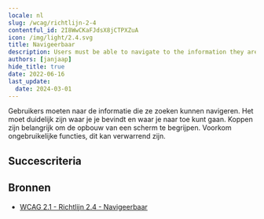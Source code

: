 ```yaml
---
locale: nl
slug: /wcag/richtlijn-2-4
contentful_id: 2I8WwCKaFJdsX8jCTPXZuA
icon: /img/light/2.4.svg
title: Navigeerbaar
description: Users must be able to navigate to the information they are looking for.
authors: [janjaap]
hide_title: true
date: 2022-06-16
last_update:
  date: 2024-03-01
---
```


<Hero
  title="Navigeerbaar"
  image="/img/light/2.4.svg"
  alt="WCAG 2.4 - Logo"
  prefix="Richtlijn 2.4"
/>

Gebruikers moeten naar de informatie die ze zoeken kunnen navigeren. Het moet duidelijk zijn waar je je bevindt en waar je naar toe kunt gaan. Koppen zijn belangrijk om de opbouw van een scherm te begrijpen. Voorkom ongebruikelijke functies, dit kan verwarrend zijn.

## Succescriteria

<LinkList title="Succescriteria" isHighlighted={true}>
  <LinkListItem
    url="/nl/richtlijnen/wcag/succescriterium-2-4-1"
    title="Succescriterium 2.4.1 - Blokken omzeilen"
    label="Blokken omzeilen"
    description="Ensure content which is shown on multiple screens can be skipped."
    image="/img/light/2.4.1.svg"
    alt="WCAG 2.4.1 - Logo"
  />
  <LinkListItem
    url="/nl/richtlijnen/wcag/succescriterium-2-4-2"
    title="Succescriterium 2.4.2 - Paginatitel"
    label="Paginatitel"
    description="Ensure each screen has a clear title."
    image="/img/light/2.4.2.svg"
    alt="WCAG 2.4.2 - Logo"
  />
  <LinkListItem
    url="/nl/richtlijnen/wcag/succescriterium-2-4-3"
    title="Succescriterium 2.4.3 - Focus volgorde"
    label="Focus volgorde"
    description="Ensure assistive technologies use a logical focus order when navigating."
    image="/img/light/2.4.3.svg"
    alt="WCAG 2.4.3 - Logo"
  />
  <LinkListItem
    url="/nl/richtlijnen/wcag/succescriterium-2-4-4"
    title="Succescriterium 2.4.4 - Linkdoel (in context)"
    label="Linkdoel (in context)"
    description="Ensure links are clear without the surrounding content."
    image="/img/light/2.4.4.svg"
    alt="WCAG 2.4.4 - Logo"
  />
  <LinkListItem
    url="/nl/richtlijnen/wcag/succescriterium-2-4-5"
    title="Succescriterium 2.4.5 - Meerdere manieren"
    label="Meerdere manieren"
    description="Ensure the screens of an app can be reached in multiple ways."
    image="/img/light/2.4.5.svg"
    alt="WCAG 2.4.5 - Logo"
  />
  <LinkListItem
    url="/nl/richtlijnen/wcag/succescriterium-2-4-6"
    title="Succescriterium 2.4.6 - Koppen en labels"
    label="Koppen en labels"
    description="Ensure to use descriptive headings and labels."
    image="/img/light/2.4.6.svg"
    alt="WCAG 2.4.6 - Logo"
  />
  <LinkListItem
    url="/nl/richtlijnen/wcag/succescriterium-2-4-7"
    title="Succescriterium 2.4.7 - Focus zichtbaar"
    label="Focus zichtbaar"
    description="Ensure that elements focused by assistive technologies are clearly indicated."
    image="/img/light/2.4.7.svg"
    alt="WCAG 2.4.7 - Logo"
  />
  <LinkListItem
    url="/nl/richtlijnen/wcag/succescriterium-2-4-8"
    title="Succescriterium 2.4.8 - Locatie"
    label="Locatie"
    description="Information about the user's location within a set of pages must be available."
    image="/img/light/2.4.8.svg"
    alt="WCAG 2.4.8 icon"
  />
  <LinkListItem
    url="/nl/richtlijnen/wcag/succescriterium-2-4-9"
    title="Succescriterium 2.4.9 - Linkdoel (alleen link)"
    label="Linkdoel (alleen link)"
    description="A mechanism must be available to allow the purpose of each link to be identified from link text alone, except where the purpose of the link would be ambiguous to users in general."
    image="/img/light/2.4.9.svg"
    alt="WCAG 2.4.9 icon"
  />
  <LinkListItem
    url="/nl/richtlijnen/wcag/succescriterium-2-4-10"
    title="Succescriterium 2.4.10 - Paragraafkoppen"
    label="Paragraafkoppen"
    description="Section headings must be used to organize the content."
    image="/img/light/2.4.10.svg"
    alt="WCAG 2.4.10 icon"
  />
</LinkList>

## Bronnen

- [WCAG 2.1 - Richtlijn 2.4 - Navigeerbaar](https://www.w3.org/Translations/WCAG21-nl/#navigeerbaar)
